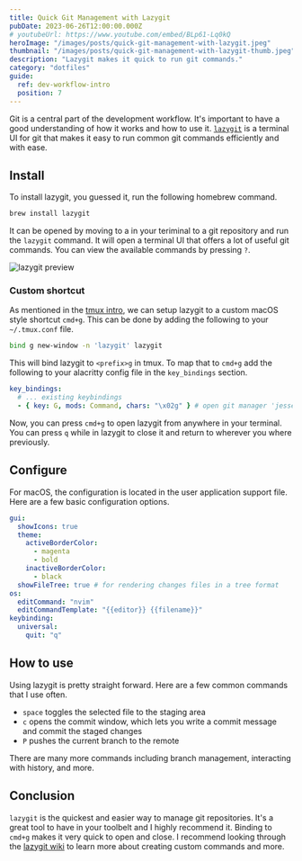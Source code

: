 ```yaml
---
title: Quick Git Management with Lazygit
pubDate: 2023-06-26T12:00:00.000Z
# youtubeUrl: https://www.youtube.com/embed/BLp61-Lq0kQ
heroImage: "/images/posts/quick-git-management-with-lazygit.jpeg"
thumbnail: "/images/posts/quick-git-management-with-lazygit-thumb.jpeg"
description: "Lazygit makes it quick to run git commands."
category: "dotfiles"
guide:
  ref: dev-workflow-intro
  position: 7
---
```


Git is a central part of the development workflow. It's important to have a good understanding of how it works and how to use it. [`lazygit`](https://github.com/jesseduffield/lazygit) is a terminal UI for git that makes it easy to run common git commands efficiently and with ease.

## Install

To install lazygit, you guessed it, run the following homebrew command.

```sh
brew install lazygit
```

It can be opened by moving to a in your teriminal to a git repository and run the `lazygit` command. It will open a terminal UI that offers a lot of useful git commands. You can view the available commands by pressing `?`.

![lazygit preview](/images/posts/quick-git-management-with-lazygit/lazygit-preview.png)

### Custom shortcut

As mentioned in the [tmux intro](/posts/manage-terminal-sessions-with-tmux), we can setup lazygit to a custom macOS style shortcut `cmd+g`. This can be done by adding the following to your `~/.tmux.conf` file.

```sh title="~/.config/tmux/tmux.conf"
bind g new-window -n 'lazygit' lazygit
```

This will bind lazygit to `<prefix>g` in tmux. To map that to `cmd+g` add the following to your alacritty config file in the `key_bindings` section.

```yaml title="~/.config/alacritty/alacritty.yml"
key_bindings:
  # ... existing keybindings
  - { key: G, mods: Command, chars: "\x02g" } # open git manager 'jesseduffield/lazygit'
```

Now, you can press `cmd+g` to open lazygit from anywhere in your terminal. You can press `q` while in lazygit to close it and return to wherever you where previously.

## Configure

For macOS, the configuration is located in the user application support file. Here are a few basic configuration options.

```yaml title="/Users/josh/Library/Application Support/lazygit/config.yml"
gui:
  showIcons: true
  theme:
    activeBorderColor:
      - magenta
      - bold
    inactiveBorderColor:
      - black
  showFileTree: true # for rendering changes files in a tree format
os:
  editCommand: "nvim"
  editCommandTemplate: "{{editor}} {{filename}}"
keybinding:
  universal:
    quit: "q"
```

## How to use

Using lazygit is pretty straight forward. Here are a few common commands that I use often.

- `space` toggles the selected file to the staging area
- `c` opens the commit window, which lets you write a commit message and commit the staged changes
- `P` pushes the current branch to the remote

There are many more commands including branch management, interacting with history, and more.

## Conclusion

`lazygit` is the quickest and easier way to manage git repositories. It's a great tool to have in your toolbelt and I highly recommend it. Binding to `cmd+g` makes it very quick to open and close. I recommend looking through the [lazygit wiki](https://github.com/jesseduffield/lazygit/wiki) to learn more about creating custom commands and more.
